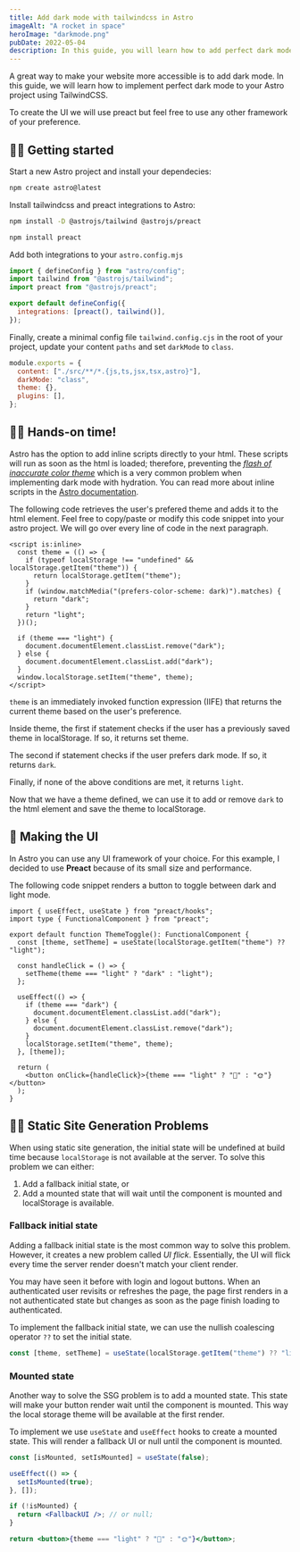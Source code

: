 ```yaml
---
title: Add dark mode with tailwindcss in Astro
imageAlt: "A rocket in space"
heroImage: "darkmode.png"
pubDate: 2022-05-04
description: In this guide, you will learn how to add perfect dark mode to your Astro project using TailwindCSS.
---
```


A great way to make your website more accessible is to add dark mode. In this guide, we will learn how to implement perfect dark mode to your Astro project using TailwindCSS.

To create the UI we will use preact but feel free to use any other framework of your preference.

## 🧑‍💻 Getting started

Start a new Astro project and install your dependecies:

```bash
npm create astro@latest
```

Install tailwindcss and preact integrations to Astro:

```bash
npm install -D @astrojs/tailwind @astrojs/preact

npm install preact
```

Add both integrations to your `astro.config.mjs`

```js
import { defineConfig } from "astro/config";
import tailwind from "@astrojs/tailwind";
import preact from "@astrojs/preact";

export default defineConfig({
  integrations: [preact(), tailwind()],
});
```

Finally, create a minimal config file `tailwind.config.cjs` in the root of your project, update your content `paths` and set `darkMode` to `class`.

```js
module.exports = {
  content: ["./src/**/*.{js,ts,jsx,tsx,astro}"],
  darkMode: "class",
  theme: {},
  plugins: [],
};
```

## 👩‍🚀 Hands-on time!

Astro has the option to add inline scripts directly to your html. These scripts will run as soon as the html is loaded; therefore, preventing the [_flash of inaccurate color theme_](https://css-tricks.com/flash-of-inaccurate-color-theme-fart/) which is a very common problem when implementing dark mode with hydration. You can read more about inline scripts in the [Astro documentation](https://docs.astro.build/en/reference/directives-reference/#isinline).

The following code retrieves the user's prefered theme and adds it to the html element. Feel free to copy/paste or modify this code snippet into your astro project. We will go over every line of code in the next paragraph.


```astro
<script is:inline>
  const theme = (() => {
    if (typeof localStorage !== "undefined" && localStorage.getItem("theme")) {
      return localStorage.getItem("theme");
    }
    if (window.matchMedia("(prefers-color-scheme: dark)").matches) {
      return "dark";
    }
    return "light";
  })();

  if (theme === "light") {
    document.documentElement.classList.remove("dark");
  } else {
    document.documentElement.classList.add("dark");
  }
  window.localStorage.setItem("theme", theme);
</script>
```

`theme` is an immediately invoked function expression (IIFE) that returns the current theme based on the user's preference. 

Inside theme, the first if statement checks if the user has a previously saved theme in localStorage. If so, it returns set theme.

The second if statement checks if the user prefers dark mode. If so, it returns `dark`.

Finally, if none of the above conditions are met, it returns `light`.

Now that we have a theme defined, we can use it to add or remove `dark` to the html element and save the theme to localStorage.

## 💅 Making the UI

In Astro you can use any UI framework of your choice. For this example, I decided to use **Preact** because of its small size and performance.

The following code snippet renders a button to toggle between dark and light mode.

```tsx
import { useEffect, useState } from "preact/hooks";
import type { FunctionalComponent } from "preact";

export default function ThemeToggle(): FunctionalComponent {
  const [theme, setTheme] = useState(localStorage.getItem("theme") ?? "light");

  const handleClick = () => {
    setTheme(theme === "light" ? "dark" : "light");
  };

  useEffect(() => {
    if (theme === "dark") {
      document.documentElement.classList.add("dark");
    } else {
      document.documentElement.classList.remove("dark");
    }
    localStorage.setItem("theme", theme);
  }, [theme]);

  return (
    <button onClick={handleClick}>{theme === "light" ? "🌙" : "🌞"}</button>
  );
}
```

## 🧑‍🔧 Static Site Generation Problems

When using static site generation, the initial state will be undefined at build time because `localStorage` is not available at the server. To solve this problem we can either:

1. Add a fallback initial state, or
2. Add a mounted state that will wait until the component is mounted and localStorage is available.

### Fallback initial state

Adding a fallback initial state is the most common way to solve this problem. However, it creates a new problem called _UI flick_. Essentially, the UI will flick every time the server render doesn't match your client render. 

You may have seen it before with login and logout buttons. When an authenticated user revisits or refreshes the page, the page first renders in a not authenticated state but changes as soon as the page finish loading to authenticated.

To implement the fallback initial state, we can use the nullish coalescing operator `??` to set the initial state.

```jsx
const [theme, setTheme] = useState(localStorage.getItem("theme") ?? "light");
```

### Mounted state

Another way to solve the SSG problem is to add a mounted state. This state will make your button render wait until the component is mounted. This way the local storage theme will be available at the first render.

To implement we use `useState` and `useEffect` hooks to create a mounted state. This will render a fallback UI or null until the component is mounted.

```jsx
const [isMounted, setIsMounted] = useState(false);

useEffect(() => {
  setIsMounted(true);
}, []);

if (!isMounted) {
  return <FallbackUI />; // or null;
}

return <button>{theme === "light" ? "🌙" : "🌞"}</button>;
```